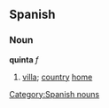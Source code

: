 == Spanish == 
=== Noun === 
'''quinta''' ''f'' 
# [[villa]]; [[country]] [[home]]
[[Category:Spanish nouns]]